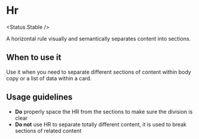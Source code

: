 
<Meta of={Stories} />

# Hr

<Status.Stable />

A horizontal rule visually and semantically separates content into sections.

<Story of={Stories.Base} />
<Props />

## When to use it

Use it when you need to separate different sections of content within body copy or a list of data within a card.

## Usage guidelines

- **Do** properly space the HR from the sections to make sure the division is clear
- **Do not** use HR to separate totally different content, it is used to break sections of related content
